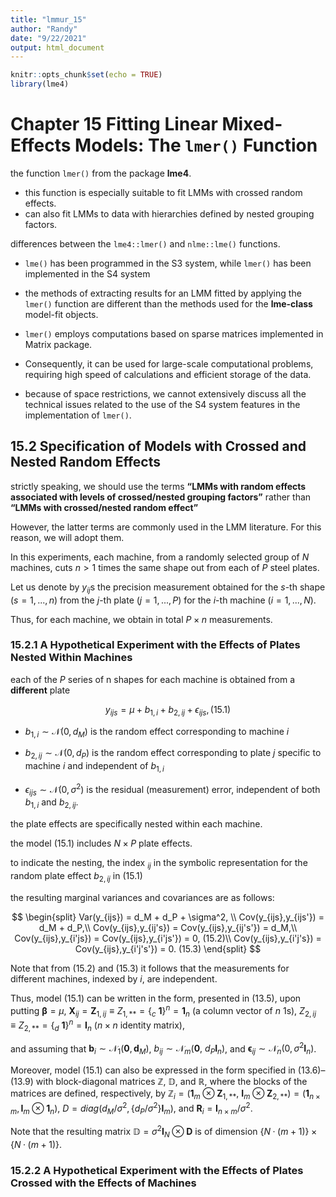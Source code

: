 ---
title: "lmmur_15"
author: "Randy"
date: "9/22/2021"
output: html_document
---

```{r setup, include=FALSE}
knitr::opts_chunk$set(echo = TRUE)
library(lme4)
```


# Chapter 15 Fitting Linear Mixed-Effects Models: The `lmer()` Function

the function `lmer()` from the package **lme4**.

- this function is especially suitable to fit LMMs with crossed random effects.
- can also fit LMMs to data with hierarchies defined by nested grouping factors.


differences between the `lme4::lmer()` and `nlme::lme()` functions. 

- `lme()` has been programmed in the S3 system, while `lmer()` has been implemented in the S4 system

- the methods of extracting results for an LMM fitted by applying the `lmer()` function are different than the methods used for the **lme-class** model-fit objects.

- `lmer()` employs computations based on sparse matrices implemented in Matrix package. 

- Consequently, it can be used for large-scale computational problems, requiring high speed of calculations and efficient storage of the data.


- because of space restrictions, we cannot extensively discuss all the technical issues related to the use of the S4 system features in the implementation of `lmer()`. 

## 15.2 Specification of Models with Crossed and Nested Random Effects


strictly speaking, we should use the terms **“LMMs with random effects associated with levels of crossed/nested grouping factors”** rather than **“LMMs with crossed/nested random effect”** 

However, the latter terms are commonly used in the LMM literature. For this reason, we will adopt them.


In this experiments, each machine, from a randomly selected group of $N$ machines, 
cuts $n > 1$ times the same shape out from each of $P$ steel plates. 

Let us denote by $y_{ij}$s the precision measurement obtained for the $s$-th shape ($s = 1,...,n$)
from the $j$-th plate ($j = 1,...,P$) for the $i$-th machine ($i = 1,...,N$). 


Thus, for each machine, we obtain in total $P \times n$ measurements.


### 15.2.1 A Hypothetical Experiment with the Effects of Plates Nested Within Machines

each of the $P$ series of n shapes for each machine is obtained from a **different** plate


$$
y_{ijs} = \mu+ b_{1,i} + b_{2,ij} + \epsilon_{ijs}, (15.1)
$$

- $b_{1,i} \sim \mathcal N(0,d_M)$ is the random effect corresponding to machine $i$

- $b_{2,ij} \sim \mathcal N(0, d_P)$ is the random effect corresponding to plate $j$ specific to machine $i$ and independent of $b_{1,i}$

- $\epsilon_{ijs} \sim \mathcal N (0, \sigma^2)$ is the residual (measurement) error, independent of both $b_{1,i}$ and $b_{2,ij}$.

the plate effects are specifically nested within each machine.

the model (15.1) includes $N \times P$ plate effects. 

to indicate the nesting, the index $_{ij}$ in the symbolic representation for the random plate effect $b_{2,ij}$ in (15.1)


the resulting marginal variances and covariances are as follows:

$$
\begin{split}
Var(y_{ijs}) = d_M + d_P + \sigma^2, \\
Cov(y_{ijs},y_{ijs'}) = d_M + d_P,\\
Cov(y_{ijs},y_{ij's}) = Cov(y_{ijs},y_{ij's'}) = d_M,\\
Cov(y_{ijs},y_{i'js}) = Cov(y_{ijs},y_{i'js'}) = 0, (15.2)\\
Cov(y_{ijs},y_{i'j's}) = Cov(y_{ijs},y_{i'j's'}) = 0. (15.3)
\end{split}
$$

Note that from (15.2) and (15.3) it follows that the measurements for different machines, 
indexed by $i$, are independent. 

Thus, model (15.1) can be written in the form, presented in (13.5), 
upon putting $\pmb \beta = \mu$, 
$\pmb X_{ij} = \pmb Z_{1,ij} ≡ Z_{1, **} = \{_c\ \pmb 1\}^{n} = \pmb 1_n$ (a column
vector of $n$ $1$s), $Z_{2,ij} ≡ Z_{2,**} = \{_d\ \pmb 1\}^{n} = \pmb I_n$ ($n \times n$ identity matrix), 

and assuming that $\pmb b_i \sim \mathcal N_1(\pmb 0, \pmb d_M)$, $b_{ij} \sim \mathcal N_m(\pmb 0,\ d_P\pmb I_n)$, and $\pmb \epsilon_{ij} \sim \mathcal N_n(0, \sigma^2 \pmb I_n)$.


Moreover, model (15.1) can also be expressed in the form specified in (13.6)–(13.9) with block-diagonal matrices $\pmb {\mathbb Z}$, $\pmb {\mathbb D}$, and $\pmb {\mathbb R}$, 
where the blocks of the matrices are defined, respectively, by $\pmb {\mathbb Z}_i = (\pmb 1_m \otimes \pmb Z_{1,**},\ \pmb I_m \otimes \pmb Z_{2,**}) = (\pmb 1_{n\times m}, \pmb I_m \otimes \pmb 1_n),$
$D = diag(d_M/\sigma^2, \{d_P/\sigma^2\} \pmb I_m)$, and $\pmb R_i = \pmb I_{n\times m}/\sigma^2$.

Note that the resulting matrix $\pmb {\mathbb D} = \sigma^2 \pmb I_N \otimes \pmb D$ is of dimension $\{N · (m + 1)\} \times \{N · (m + 1)\}$.


### 15.2.2 A Hypothetical Experiment with the Effects of Plates Crossed with the Effects of Machines







